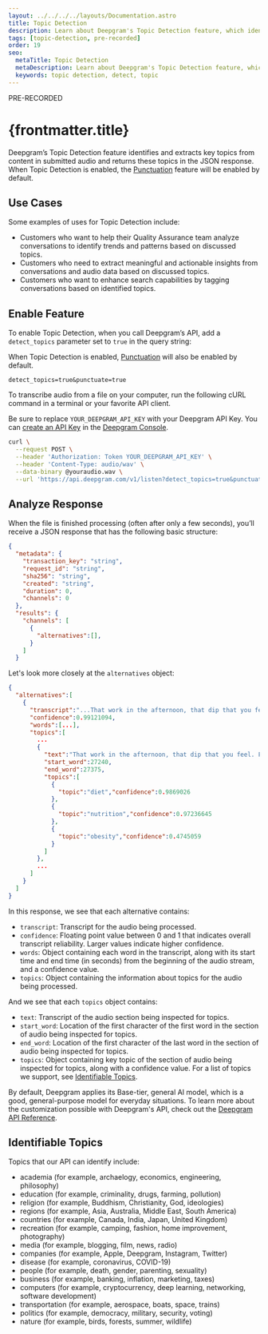 ```yaml
---
layout: ../../../../layouts/Documentation.astro
title: Topic Detection
description: Learn about Deepgram's Topic Detection feature, which identifies and extracts key topics from content in submitted audio.
tags: [topic-detection, pre-recorded]
order: 19
seo:
  metaTitle: Topic Detection
  metaDescription: Learn about Deepgram's Topic Detection feature, which identifies and extracts key topics from content in submitted audio.
  keywords: topic detection, detect, topic
---
```


<div class="badge">PRE-RECORDED</div>

# {frontmatter.title}

Deepgram’s Topic Detection feature identifies and extracts key topics from content in submitted audio and returns these topics in the JSON response. When Topic Detection is enabled, the [Punctuation](/documentation/features/punctuate/) feature will be enabled by default.

## Use Cases

Some examples of uses for Topic Detection include:

- Customers who want to help their Quality Assurance team analyze conversations to identify trends and patterns based on discussed topics.
- Customers who need to extract meaningful and actionable insights from conversations and audio data based on discussed topics.
- Customers who want to enhance search capabilities by tagging conversations based on identified topics.

## Enable Feature

To enable Topic Detection, when you call Deepgram’s API, add a `detect_topics` parameter set to `true` in the query string:

<Alert type="warning">

When Topic Detection is enabled, [Punctuation](/documentation/features/punctuate/) will also be enabled by default.

</Alert>

`detect_topics=true&punctuate=true`

To transcribe audio from a file on your computer, run the following cURL command in a terminal or your favorite API client.


<Alert type="info">

Be sure to replace `YOUR_DEEPGRAM_API_KEY` with your Deepgram API Key. You can [create an API Key](/documentation/getting-started/authentication/#create-an-api-key) in the [Deepgram Console](https://console.deepgram.com).

</Alert>

<CodeGroup title="curl">

<CodeBlock label="curl" active>

```bash
curl \
  --request POST \
  --header 'Authorization: Token YOUR_DEEPGRAM_API_KEY' \
  --header 'Content-Type: audio/wav' \
  --data-binary @youraudio.wav \
  --url 'https://api.deepgram.com/v1/listen?detect_topics=true&punctuate=true'
```

</CodeBlock>

</CodeGroup>

## Analyze Response

When the file is finished processing (often after only a few seconds), you’ll receive a JSON response that has the following basic structure:

```json
{
  "metadata": {
    "transaction_key": "string",
    "request_id": "string",
    "sha256": "string",
    "created": "string",
    "duration": 0,
    "channels": 0
  },
  "results": {
    "channels": [
      {
        "alternatives":[],
      }
    ]
  }
```

Let's look more closely at the `alternatives` object:

```json
{
  "alternatives":[
    {
      "transcript":"...That work in the afternoon, that dip that you feel. For instance, it's just one example and weight management. And we all respond differently sometimes a little bit sometimes vastly differently even to the same foods. So one type of carbohydrate that my body might process well, let's say it's fruit or rice or sweet potato, your body might not. The levels app interprets your glucose data and provides a simple score after you eat a meal. You can see how different foods affect you and then develop a personalized diet that's right. For you and your goals. Seeing this data in real time at least for me and for so many others, who used levels is a really powerful behavioral change mechanism. And many of the guests on the podcast have talked about this...",
      "confidence":0.99121094,
      "words":[...],
      "topics":[
        ...
        {
          "text":"That work in the afternoon, that dip that you feel. For instance, it's just one example and weight management. And we all respond differently sometimes a little bit sometimes vastly differently even to the same foods. So one type of carbohydrate that my body might process well, let's say it's fruit or rice or sweet potato, your body might not. The levels app interprets your glucose data and provides a simple score after you eat a meal. You can see how different foods affect you and then develop a personalized diet that's right. For you and your goals. Seeing this data in real time at least for me and for so many others, who used levels is a really powerful behavioral change mechanism. And many of the guests on the podcast have talked about this.",
          "start_word":27240,
          "end_word":27375,
          "topics":[
            {
              "topic":"diet","confidence":0.9869026
            },
            {
              "topic":"nutrition","confidence":0.97236645
            },
            {
              "topic":"obesity","confidence":0.4745059
            }
          ]
        },
        ...
      ]
    }
  ]
}
```

In this response, we see that each alternative contains:

- `transcript`: Transcript for the audio being processed.
- `confidence`: Floating point value between 0 and 1 that indicates overall transcript reliability. Larger values indicate higher confidence.
- `words`: Object containing each word in the transcript, along with its start time and end time (in seconds) from the beginning of the audio stream, and a confidence value.
- `topics`: Object containing the information about topics for the audio being processed.

And we see that each `topics` object contains:

- `text`: Transcript of the audio section being inspected for topics.
- `start_word`: Location of the first character of the first word in the section of audio being inspected for topics.
- `end_word`: Location of the first character of the last word in the section of audio being inspected for topics.
- `topics`: Object containing key topic of the section of audio being inspected for topics, along with a confidence value. For a list of topics we support, see [Identifiable Topics](#identifiable-topics/).

<Alert type="info">

By default, Deepgram applies its Base-tier, general AI model, which is a good, general-purpose model for everyday situations. To learn more about the customization possible with Deepgram's API, check out the [Deepgram API Reference](/api-reference/).

</Alert>

## Identifiable Topics

Topics that our API can identify include:

- academia (for example, archaelogy, economics, engineering, philosophy)
- education (for example, criminality, drugs, farming, pollution)
- religion (for example, Buddhism, Christianity, God, ideologies)
- regions (for example, Asia, Australia, Middle East, South America)
- countries (for example, Canada, India, Japan, United Kingdom)
- recreation (for example, camping, fashion, home improvement, photography)
- media (for example, blogging, film, news, radio)
- companies (for example, Apple, Deepgram, Instagram, Twitter)
- disease (for example, coronavirus, COVID-19)
- people (for example, death, gender, parenting, sexuality)
- business (for example, banking, inflation, marketing, taxes)
- computers (for example, cryptocurrency, deep learning, networking, software development)
- transportation (for example, aerospace, boats, space, trains)
- politics (for example, democracy, military, security, voting)
- nature (for example, birds, forests, summer, wildlife)
